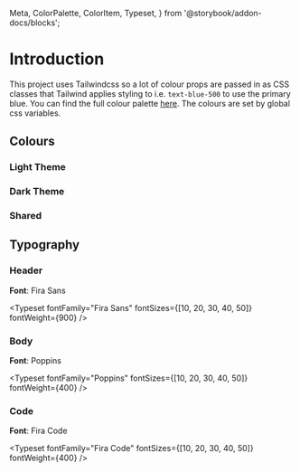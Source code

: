   Meta,
  ColorPalette,
  ColorItem,
  Typeset,
} from '@storybook/addon-docs/blocks';

<Meta title="Introduction" />

# Introduction

This project uses Tailwindcss so a lot of colour props are passed in as CSS classes that
Tailwind applies styling to i.e. `text-blue-500` to use the primary blue. You can find the
full colour palette [here](https://tailwindcss.com/docs/customizing-colors/#default-color-palette).
The colours are set by global css variables.

## Colours

### Light Theme

<ColorPalette>
  <ColorItem title="theme.color.background" colors={['#fff']} />
  <ColorItem title="theme.color.secondary-background" colors={['#f7fafc']} />
  <ColorItem title="theme.color.main" colors={['#0d0106']} />
  <ColorItem title="theme.color.header" colors={['#2d3748']} />
</ColorPalette>

### Dark Theme

<ColorPalette>
  <ColorItem title="theme.color.background" colors={['#0e141b']} />
  <ColorItem title="theme.color.secondary-background" colors={['#1b2128']} />
  <ColorItem title="theme.color.main" colors={['#ffffff']} />
  <ColorItem title="theme.color.header" colors={['#eaeaea']} />
</ColorPalette>

### Shared

<ColorPalette>
  <ColorItem title="theme.color.primary" colors={['#367ee9']} />
  <ColorItem title="theme.color.secondary" colors={['#a0aec0']} />
  <ColorItem title="theme.color.accent" colors={['#718096']} />
</ColorPalette>

## Typography

### Header

**Font**: Fira Sans

<Typeset
  fontFamily="Fira Sans"
  fontSizes={[10, 20, 30, 40, 50]}
  fontWeight={900}
/>

### Body

**Font**: Poppins

<Typeset
  fontFamily="Poppins"
  fontSizes={[10, 20, 30, 40, 50]}
  fontWeight={400}
/>

### Code

**Font**: Fira Code

<Typeset
  fontFamily="Fira Code"
  fontSizes={[10, 20, 30, 40, 50]}
  fontWeight={400}
/>
